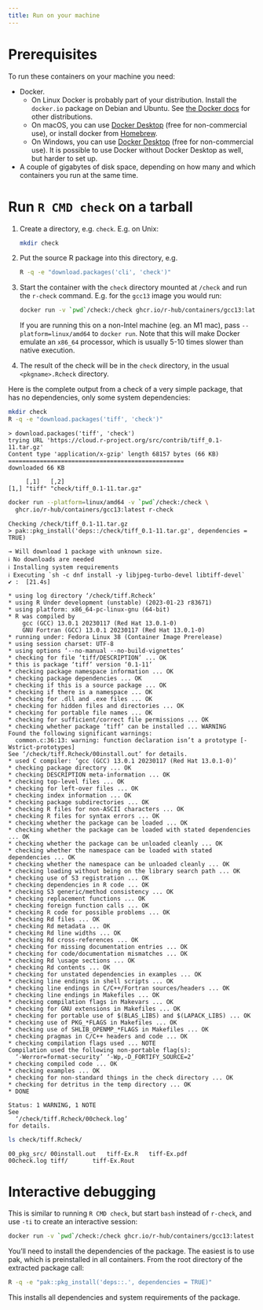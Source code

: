 ```yaml
---
title: Run on your machine
---
```


# Prerequisites

To run these containers on your machine you need:

* Docker.
  - On Linux Docker is probably part of your distribution. Install the
    `docker.io` package on Debian and Ubuntu.
    See [the Docker docs](https://docs.docker.com/engine/install/) for
    other distributions.
  - On macOS, you can use
    [Docker Desktop](https://docs.docker.com/get-docker/) (free for
    non-commercial use), or install docker from
    [Homebrew](https://brew.sh/).
  - On Windows, you can use
    [Docker Desktop](https://docs.docker.com/get-docker/) (free for
    non-commercial use). It is possible to use Docker without Docker
    Desktop as well, but harder to set up.
* A couple of gigabytes of disk space, depending on how many and which
  containers you run at the same time.


# Run `R CMD check` on a tarball

1. Create a directory, e.g. `check`. E.g. on Unix:
   ```sh
   mkdir check
   ```
2. Put the source R package into this directory, e.g.
   ```sh
   R -q -e "download.packages('cli', 'check')"
   ```
3. Start the container with the `check` directory mounted at `/check` and
   run the `r-check` command. E.g. for the `gcc13` image you would run:
   ```sh
   docker run -v `pwd`/check:/check ghcr.io/r-hub/containers/gcc13:latest r-check
   ```
   If you are running this on a non-Intel machine (eg. an M1 mac), pass
   `--platform=linux/amd64` to `docker run`. Note that this will make
   Docker emulate an `x86_64` processor, which is usually 5-10 times
   slower than native execution.
4. The result of the check will be in the `check` directory, in the usual
   `<pkgname>.Rcheck` directory.

Here is the complete output from a check of a very simple package, that
has no dependencies, only some system dependencies:

```sh
mkdir check
R -q -e "download.packages('tiff', 'check')"
```

```
> download.packages('tiff', 'check')
trying URL 'https://cloud.r-project.org/src/contrib/tiff_0.1-11.tar.gz'
Content type 'application/x-gzip' length 68157 bytes (66 KB)
==================================================
downloaded 66 KB

     [,1]   [,2]
[1,] "tiff" "check/tiff_0.1-11.tar.gz"
```

```sh
docker run --platform=linux/amd64 -v `pwd`/check:/check \
  ghcr.io/r-hub/containers/gcc13:latest r-check
```

```
Checking /check/tiff_0.1-11.tar.gz
> pak::pkg_install('deps::/check/tiff_0.1-11.tar.gz', dependencies = TRUE)

→ Will download 1 package with unknown size.
ℹ No downloads are needed
ℹ Installing system requirements
ℹ Executing `sh -c dnf install -y libjpeg-turbo-devel libtiff-devel`
✔ :  [21.4s]

* using log directory ‘/check/tiff.Rcheck’
* using R Under development (unstable) (2023-01-23 r83671)
* using platform: x86_64-pc-linux-gnu (64-bit)
* R was compiled by
    gcc (GCC) 13.0.1 20230117 (Red Hat 13.0.1-0)
    GNU Fortran (GCC) 13.0.1 20230117 (Red Hat 13.0.1-0)
* running under: Fedora Linux 38 (Container Image Prerelease)
* using session charset: UTF-8
* using options ‘--no-manual --no-build-vignettes’
* checking for file ‘tiff/DESCRIPTION’ ... OK
* this is package ‘tiff’ version ‘0.1-11’
* checking package namespace information ... OK
* checking package dependencies ... OK
* checking if this is a source package ... OK
* checking if there is a namespace ... OK
* checking for .dll and .exe files ... OK
* checking for hidden files and directories ... OK
* checking for portable file names ... OK
* checking for sufficient/correct file permissions ... OK
* checking whether package ‘tiff’ can be installed ... WARNING
Found the following significant warnings:
  common.c:36:13: warning: function declaration isn’t a prototype [-Wstrict-prototypes]
See ‘/check/tiff.Rcheck/00install.out’ for details.
* used C compiler: ‘gcc (GCC) 13.0.1 20230117 (Red Hat 13.0.1-0)’
* checking package directory ... OK
* checking DESCRIPTION meta-information ... OK
* checking top-level files ... OK
* checking for left-over files ... OK
* checking index information ... OK
* checking package subdirectories ... OK
* checking R files for non-ASCII characters ... OK
* checking R files for syntax errors ... OK
* checking whether the package can be loaded ... OK
* checking whether the package can be loaded with stated dependencies ... OK
* checking whether the package can be unloaded cleanly ... OK
* checking whether the namespace can be loaded with stated dependencies ... OK
* checking whether the namespace can be unloaded cleanly ... OK
* checking loading without being on the library search path ... OK
* checking use of S3 registration ... OK
* checking dependencies in R code ... OK
* checking S3 generic/method consistency ... OK
* checking replacement functions ... OK
* checking foreign function calls ... OK
* checking R code for possible problems ... OK
* checking Rd files ... OK
* checking Rd metadata ... OK
* checking Rd line widths ... OK
* checking Rd cross-references ... OK
* checking for missing documentation entries ... OK
* checking for code/documentation mismatches ... OK
* checking Rd \usage sections ... OK
* checking Rd contents ... OK
* checking for unstated dependencies in examples ... OK
* checking line endings in shell scripts ... OK
* checking line endings in C/C++/Fortran sources/headers ... OK
* checking line endings in Makefiles ... OK
* checking compilation flags in Makevars ... OK
* checking for GNU extensions in Makefiles ... OK
* checking for portable use of $(BLAS_LIBS) and $(LAPACK_LIBS) ... OK
* checking use of PKG_*FLAGS in Makefiles ... OK
* checking use of SHLIB_OPENMP_*FLAGS in Makefiles ... OK
* checking pragmas in C/C++ headers and code ... OK
* checking compilation flags used ... NOTE
Compilation used the following non-portable flag(s):
  ‘-Werror=format-security’ ‘-Wp,-D_FORTIFY_SOURCE=2’
* checking compiled code ... OK
* checking examples ... OK
* checking for non-standard things in the check directory ... OK
* checking for detritus in the temp directory ... OK
* DONE

Status: 1 WARNING, 1 NOTE
See
  ‘/check/tiff.Rcheck/00check.log’
for details.
```

```sh
ls check/tiff.Rcheck/
```

```
00_pkg_src/	00install.out	tiff-Ex.R	tiff-Ex.pdf
00check.log	tiff/		tiff-Ex.Rout
```


# Interactive debugging

This is similar to running `R CMD check`, but start `bash` instead of
`r-check`, and use `-ti` to create an interactive session:
```sh
docker run -v `pwd`/check:/check ghcr.io/r-hub/containers/gcc13:latest bash
```

You'll need to install the dependencies of the package. The easiest is to
use pak, which is preinstalled in all containers. From the root directory
of the extracted package call:
```sh
R -q -e "pak::pkg_install('deps::.', dependencies = TRUE)"
```
This installs all dependencies and system requirements of the package.
